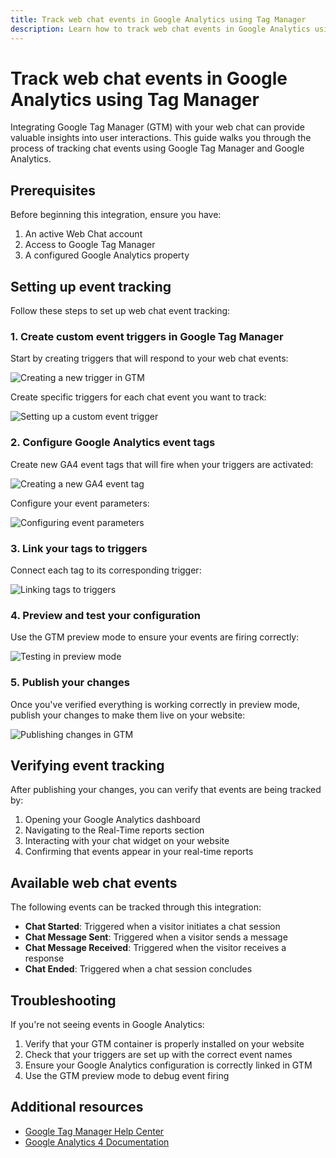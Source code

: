 ```yaml
---
title: Track web chat events in Google Analytics using Tag Manager
description: Learn how to track web chat events in Google Analytics using Tag Manager
---
```


# Track web chat events in Google Analytics using Tag Manager

Integrating Google Tag Manager (GTM) with your web chat can provide valuable insights into user interactions. This guide walks you through the process of tracking chat events using Google Tag Manager and Google Analytics.

## Prerequisites

Before beginning this integration, ensure you have:

1. An active Web Chat account
2. Access to Google Tag Manager
3. A configured Google Analytics property

## Setting up event tracking

Follow these steps to set up web chat event tracking:

### 1. Create custom event triggers in Google Tag Manager

Start by creating triggers that will respond to your web chat events:

![Creating a new trigger in GTM](./img/inbox/web_chat_gtm_1.jpg)

Create specific triggers for each chat event you want to track:

![Setting up a custom event trigger](./img/inbox/web_chat_gtm_2.jpg)

### 2. Configure Google Analytics event tags

Create new GA4 event tags that will fire when your triggers are activated:

![Creating a new GA4 event tag](./img/inbox/web_chat_gtm_3.jpg)

Configure your event parameters:

![Configuring event parameters](./img/inbox/web_chat_gtm_4.jpg)

### 3. Link your tags to triggers

Connect each tag to its corresponding trigger:

![Linking tags to triggers](./img/inbox/web_chat_gtm_5.jpg)

### 4. Preview and test your configuration

Use the GTM preview mode to ensure your events are firing correctly:

![Testing in preview mode](./img/inbox/web_chat_gtm_6.jpg)

### 5. Publish your changes

Once you've verified everything is working correctly in preview mode, publish your changes to make them live on your website:

![Publishing changes in GTM](./img/inbox/web_chat_gtm_7.jpg)

## Verifying event tracking

After publishing your changes, you can verify that events are being tracked by:

1. Opening your Google Analytics dashboard
2. Navigating to the Real-Time reports section
3. Interacting with your chat widget on your website
4. Confirming that events appear in your real-time reports

## Available web chat events

The following events can be tracked through this integration:

- **Chat Started**: Triggered when a visitor initiates a chat session
- **Chat Message Sent**: Triggered when a visitor sends a message
- **Chat Message Received**: Triggered when the visitor receives a response
- **Chat Ended**: Triggered when a chat session concludes

## Troubleshooting

If you're not seeing events in Google Analytics:

1. Verify that your GTM container is properly installed on your website
2. Check that your triggers are set up with the correct event names
3. Ensure your Google Analytics configuration is correctly linked in GTM
4. Use the GTM preview mode to debug event firing

## Additional resources

- [Google Tag Manager Help Center](https://support.google.com/tagmanager/)
- [Google Analytics 4 Documentation](https://developers.google.com/analytics/devguides/collection/ga4)